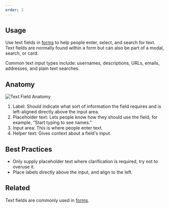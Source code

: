 ```yaml
---
order: 2
---
```


## Usage
Use text fields in [forms](../form) to help people enter, select, and search for text. Text fields are normally found within a form but can also be part of a modal, search, or card.

Common text input types include: usernames, descriptions, URLs, emails, addresses, and plain text searches.

## Anatomy
![Text Field Anatomy](images/textfield.png)

1. Label: Should indicate what sort of information the field requires and is left-aligned directly above the input area.
2. Placeholder text: Lets people know how they should use the field, for example, “Start typing to see names.”
3. Input area: This is where people enter text.
4. Helper text: Gives context about a field's input.

## Best Practices
- Only supply placeholder text where clarification is required, try not to overuse it.
- Place labels directly above the input, and align to the left.

## Related
Text fields are commonly used in [forms](../form).
